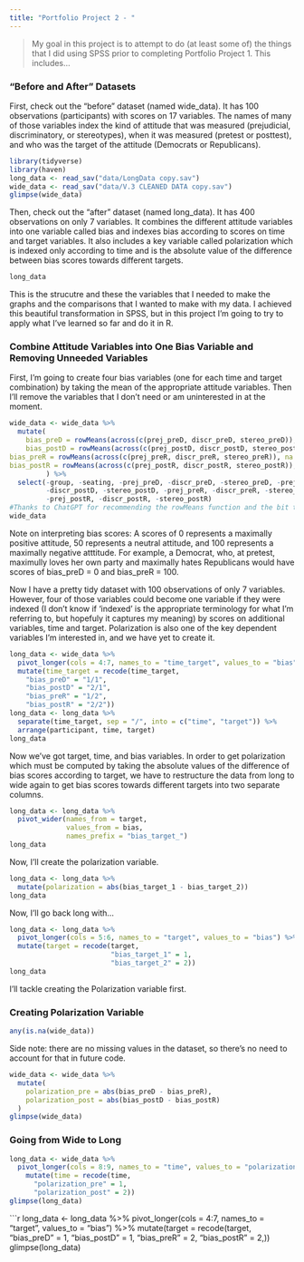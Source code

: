 ```yaml
---
title: "Portfolio Project 2 - "
---
```


> My goal in this project is to attempt to do (at least some of) the things that I did using SPSS prior to completing Portfolio Project 1. This includes...

### "Before and After" Datasets
First, check out the "before" dataset (named wide_data). It has 100 observations (participants) with scores on 17 variables. The names of many of those variables index the kind of attitude that was measured (prejudicial, discriminatory, or stereotypes), when it was measured (pretest or posttest), and who was the target of the attitude (Democrats or Republicans). 

```r
library(tidyverse)
library(haven)
long_data <- read_sav("data/LongData copy.sav")
wide_data <- read_sav("data/V.3 CLEANED DATA copy.sav")
glimpse(wide_data)
```

Then, check out the "after" dataset (named long_data). It has 400 observations on only 7 variables. It combines the different attitude variables into one variable called bias and indexes bias according to scores on time and target variables. It also includes a key variable called polarization which is indexed only according to time and is the absolute value of the difference between bias scores towards different targets.

```r
long_data
```

This is the strucutre and these the variables that I needed to make the graphs and the comparisons that I wanted to make with my data. I achieved this beautiful transformation in SPSS, but in this project I'm going to try to apply what I've learned so far and do it in R.

### Combine Attitude Variables into One Bias Variable and Removing Unneeded Variables
First, I'm going to create four bias variables (one for each time and target combination) by taking the mean of the appropriate attitude variables. Then I'll remove the variables that I don't need or am uninterested in at the moment.
```r
wide_data <- wide_data %>%
  mutate(
    bias_preD = rowMeans(across(c(prej_preD, discr_preD, stereo_preD)), na.rm = TRUE),
    bias_postD = rowMeans(across(c(prej_postD, discr_postD, stereo_postD)), na.rm = TRUE),
bias_preR = rowMeans(across(c(prej_preR, discr_preR, stereo_preR)), na.rm = TRUE),
bias_postR = rowMeans(across(c(prej_postR, discr_postR, stereo_postR)), na.rm = TRUE)
         ) %>% 
  select(-group, -seating, -prej_preD, -discr_preD, -stereo_preD, -prej_postD,
         -discr_postD, -stereo_postD, -prej_preR, -discr_preR, -stereo_preR,
         -prej_postR, -discr_postR, -stereo_postR)
#Thanks to ChatGPT for recommending the rowMeans function and the bit to remove missing values. I would have done it in a slightly different, inferior way (adding variables and dividing by 3 and not acounting for missing values). And thanks to Claude.ai for recommending the across() function (instead of the select() function recommended by Chat——I just like this version better aesthetically).
wide_data
```

Note on interpreting bias scores: A scores of 0 represents a maximally positive attitude, 50 represents a neutral attitude, and 100 represents a maximally negative atttitude. For example, a Democrat, who, at pretest, maximully loves her own party and maximally hates Republicans would have scores of bias_preD = 0 and bias_preR = 100.

Now I have a pretty tidy dataset with 100 observations of only 7 variables. However, four of those variables could become one variable if they were indexed (I don't know if 'indexed' is the appropriate terminology for what I'm referring to, but hopefuly it captures my meaning) by scores on additional variables, time and target. Polarization is also one of the key dependent variables I'm interested in, and we have yet to create it.


```r
long_data <- wide_data %>% 
  pivot_longer(cols = 4:7, names_to = "time_target", values_to = "bias") %>% 
  mutate(time_target = recode(time_target,
    "bias_preD" = "1/1",
    "bias_postD" = "2/1",
    "bias_preR" = "1/2",
    "bias_postR" = "2/2"))
long_data <- long_data %>% 
  separate(time_target, sep = "/", into = c("time", "target")) %>% 
  arrange(participant, time, target)
long_data
```

Now we've got target, time, and bias variables. In order to get polarization which must be computed by taking the absolute values of the difference of bias scores according to target, we have to restructure the data from long to wide again to get bias scores towards different targets into two separate columns.

```r
long_data <- long_data %>% 
  pivot_wider(names_from = target, 
              values_from = bias,
              names_prefix = "bias_target_")
long_data
```
Now, I'll create the polarization variable.
```r
long_data <- long_data %>% 
  mutate(polarization = abs(bias_target_1 - bias_target_2))
long_data
```

Now, I'll go back long with...

```r
long_data <- long_data %>% 
  pivot_longer(cols = 5:6, names_to = "target", values_to = "bias") %>% 
  mutate(target = recode(target,
                         "bias_target_1" = 1,
                         "bias_target_2" = 2))
long_data
```
I'll tackle creating the Polarization variable first.

### Creating Polarization Variable

``` r
any(is.na(wide_data))
```

Side note: there are no missing values in the dataset, so there's no need to account for that in future code.

```r
wide_data <- wide_data %>% 
  mutate(
    polarization_pre = abs(bias_preD - bias_preR),
    polarization_post = abs(bias_postD - bias_postR)
  )
glimpse(wide_data)
```


### Going from Wide to Long
```r
long_data <- wide_data %>% 
  pivot_longer(cols = 8:9, names_to = "time", values_to = "polarization") %>% 
    mutate(time = recode(time, 
      "polarization_pre" = 1,
      "polarization_post" = 2))
glimpse(long_data)
```

```r
long_data <- long_data %>% 
  pivot_longer(cols = 4:7, names_to = "target", values_to = "bias") %>% 
    mutate(target = recode(target,
    "bias_preD" = 1,
    "bias_postD" = 1,
    "bias_preR" = 2,
    "bias_postR" = 2,))
glimpse(long_data)
